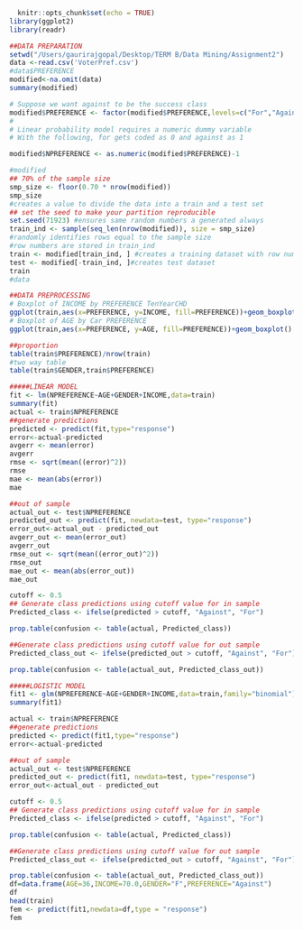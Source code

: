 
```r
  knitr::opts_chunk$set(echo = TRUE)
library(ggplot2)
library(readr)

##DATA PREPARATION
setwd("/Users/gaurirajgopal/Desktop/TERM B/Data Mining/Assignment2")
data <-read.csv('VoterPref.csv')
#data$PREFERENCE
modified<-na.omit(data)
summary(modified)

# Suppose we want against to be the success class
modified$PREFERENCE <- factor(modified$PREFERENCE,levels=c("For","Against"))
#
# Linear probability model requires a numeric dummy variable
# With the following, for gets coded as 0 and against as 1

modified$NPREFERENCE <- as.numeric(modified$PREFERENCE)-1

#modified
## 70% of the sample size
smp_size <- floor(0.70 * nrow(modified))
smp_size
#creates a value to divide the data into a train and a test set 
## set the seed to make your partition reproducible
set.seed(71923) #ensures same random numbers a generated always
train_ind <- sample(seq_len(nrow(modified)), size = smp_size)
#randomly identifies rows equal to the sample size
#row numbers are stored in train_ind
train <- modified[train_ind, ] #creates a training dataset with row numbers stored in train_ind
test <- modified[-train_ind, ]#creates test dataset
train
#data

##DATA PREPROCESSING
# Boxplot of INCOME by PREFERENCE TenYearCHD 
ggplot(train,aes(x=PREFERENCE, y=INCOME, fill=PREFERENCE))+geom_boxplot()
# Boxplot of AGE by Car PREFERENCE 
ggplot(train,aes(x=PREFERENCE, y=AGE, fill=PREFERENCE))+geom_boxplot()

##proportion
table(train$PREFERENCE)/nrow(train)
#two way table
table(train$GENDER,train$PREFERENCE)

#####LINEAR MODEL
fit <- lm(NPREFERENCE~AGE+GENDER+INCOME,data=train)
summary(fit)
actual <- train$NPREFERENCE
##generate predictions 
predicted <- predict(fit,type="response")
error<-actual-predicted
avgerr <- mean(error)
avgerr
rmse <- sqrt(mean((error)^2))
rmse
mae <- mean(abs(error))
mae

##out of sample
actual_out <- test$NPREFERENCE
predicted_out <- predict(fit, newdata=test, type="response")
error_out<-actual_out - predicted_out
avgerr_out <- mean(error_out)
avgerr_out
rmse_out <- sqrt(mean((error_out)^2))
rmse_out
mae_out <- mean(abs(error_out))
mae_out

cutoff <- 0.5
## Generate class predictions using cutoff value for in sample
Predicted_class <- ifelse(predicted > cutoff, "Against", "For")

prop.table(confusion <- table(actual, Predicted_class))

##Generate class predictions using cutoff value for out sample
Predicted_class_out <- ifelse(predicted_out > cutoff, "Against", "For")

prop.table(confusion <- table(actual_out, Predicted_class_out))

#####LOGISTIC MODEL
fit1 <- glm(NPREFERENCE~AGE+GENDER+INCOME,data=train,family="binomial")
summary(fit1)

actual <- train$NPREFERENCE
##generate predictions 
predicted <- predict(fit1,type="response")
error<-actual-predicted

##out of sample
actual_out <- test$NPREFERENCE
predicted_out <- predict(fit1, newdata=test, type="response")
error_out<-actual_out - predicted_out

cutoff <- 0.5
## Generate class predictions using cutoff value for in sample
Predicted_class <- ifelse(predicted > cutoff, "Against", "For")

prop.table(confusion <- table(actual, Predicted_class))

##Generate class predictions using cutoff value for out sample
Predicted_class_out <- ifelse(predicted_out > cutoff, "Against", "For")

prop.table(confusion <- table(actual_out, Predicted_class_out))
df=data.frame(AGE=36,INCOME=70.0,GENDER="F",PREFERENCE="Against")
df
head(train)
fem <- predict(fit1,newdata=df,type = "response")
fem


```

